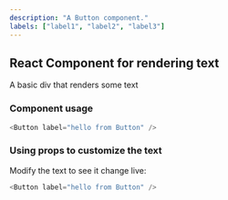 ```yaml
---
description: "A Button component."
labels: ["label1", "label2", "label3"]
---
```



## React Component for rendering text

A basic div that renders some text

### Component usage

```js
<Button label="hello from Button" />
```

### Using props to customize the text

Modify the text to see it change live:

```js live
<Button label="hello from Button" />
```
